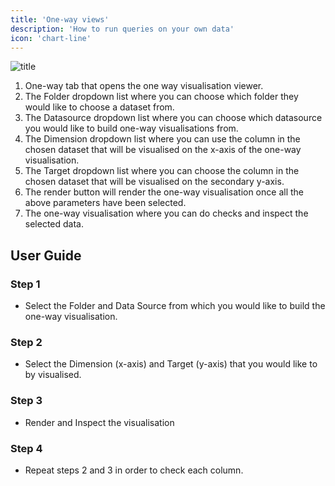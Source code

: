 ```yaml
---
title: 'One-way views'
description: 'How to run queries on your own data'
icon: 'chart-line'
---
```


![title](images/one-way_view.png)

1. One-way tab that opens the one way visualisation viewer. 
2. The Folder dropdown list where you can choose which folder they would like to choose a dataset from. 
3. The Datasource dropdown list where you can choose which datasource you would like to build one-way visualisations from. 
4. The Dimension dropdown list where you can use the column in the chosen dataset that will be visualised on the x-axis of the one-way visualisation. 
5. The Target dropdown list where you can choose the column in the chosen dataset that will be visualised on the secondary y-axis. 
6. The render button will render the one-way visualisation once all the above parameters have been selected. 
7. The one-way visualisation where you can do checks and inspect the selected data. 

## User Guide

### Step 1

- Select the Folder and Data Source from which you would like to build the one-way visualisation. 

### Step 2

- Select the Dimension (x-axis) and Target (y-axis) that you would like to by visualised. 

### Step 3

- Render and Inspect the visualisation

### Step 4

- Repeat steps 2 and 3 in order to check each column. 




